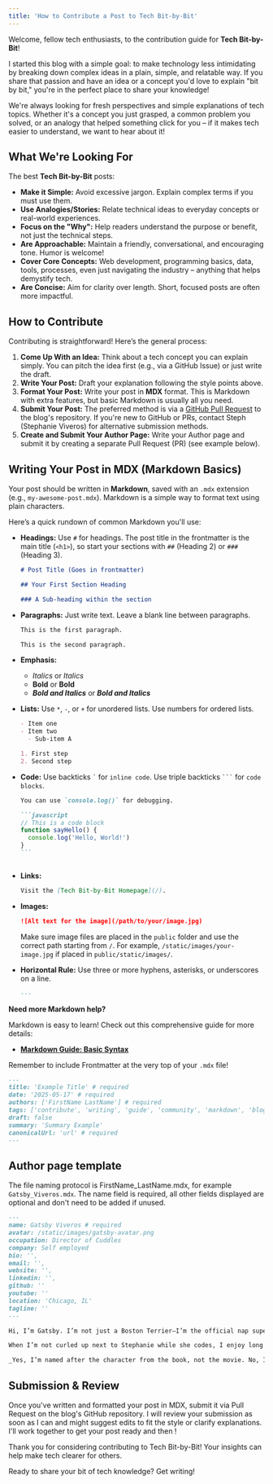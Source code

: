 ```yaml
---
title: 'How to Contribute a Post to Tech Bit-by-Bit'
---
```


Welcome, fellow tech enthusiasts, to the contribution guide for **Tech Bit-by-Bit**!

I started this blog with a simple goal: to make technology less intimidating by breaking down complex ideas in a plain, simple, and relatable way. If you share that passion and have an idea or a concept you'd love to explain "bit by bit," you're in the perfect place to share your knowledge!

We're always looking for fresh perspectives and simple explanations of tech topics. Whether it's a concept you just grasped, a common problem you solved, or an analogy that helped something click for you – if it makes tech easier to understand, we want to hear about it!

## What We're Looking For

The best **Tech Bit-by-Bit** posts:

- **Make it Simple:** Avoid excessive jargon. Explain complex terms if you must use them.
- **Use Analogies/Stories:** Relate technical ideas to everyday concepts or real-world experiences.
- **Focus on the "Why":** Help readers understand the purpose or benefit, not just the technical steps.
- **Are Approachable:** Maintain a friendly, conversational, and encouraging tone. Humor is welcome!
- **Cover Core Concepts:** Web development, programming basics, data, tools, processes, even just navigating the industry – anything that helps demystify tech.
- **Are Concise:** Aim for clarity over length. Short, focused posts are often more impactful.

## How to Contribute

Contributing is straightforward! Here’s the general process:

1.  **Come Up With an Idea:** Think about a tech concept you can explain simply. You can pitch the idea first (e.g., via a GitHub Issue) or just write the draft.
2.  **Write Your Post:** Draft your explanation following the style points above.
3.  **Format Your Post:** Write your post in **MDX** format. This is Markdown with extra features, but basic Markdown is usually all you need.
4.  **Submit Your Post:** The preferred method is via a [GitHub Pull Request](https://docs.github.com/en/pull-requests/collaborating-with-pull-requests/proposing-changes-with-pull-requests/creating-a-pull-request) to the blog's repository. If you're new to GitHub or PRs, contact Steph (Stephanie Viveros) for alternative submission methods.
5.  **Create and Submit Your Author Page:** Write your Author page and submit it by creating a separate Pull Request (PR) (see example below).

## Writing Your Post in MDX (Markdown Basics)

Your post should be written in **Markdown**, saved with an `.mdx` extension (e.g., `my-awesome-post.mdx`). Markdown is a simple way to format text using plain characters.

Here’s a quick rundown of common Markdown you'll use:

- **Headings:** Use `#` for headings. The post title in the frontmatter is the main title (`<h1>`), so start your sections with `##` (Heading 2) or `###` (Heading 3).

  ```markdown
  # Post Title (Goes in frontmatter)

  ## Your First Section Heading

  ### A Sub-heading within the section
  ```

- **Paragraphs:** Just write text. Leave a blank line between paragraphs.

  ```markdown
  This is the first paragraph.

  This is the second paragraph.
  ```

- **Emphasis:**
  - _Italics_ or _Italics_
  - **Bold** or **Bold**
  - **_Bold and Italics_** or **_Bold and Italics_**
- **Lists:** Use `*`, `-`, or `+` for unordered lists. Use numbers for ordered lists.

  ```markdown
  - Item one
  - Item two
    - Sub-item A

  1. First step
  2. Second step
  ```

- **Code:** Use backticks `` ` `` for `inline code`. Use triple backticks ` ``` ` for `code blocks`.

  ````markdown
  You can use `console.log()` for debugging.

  ```javascript
  // This is a code block
  function sayHello() {
    console.log('Hello, World!')
  }
  ```
  ````

  ```

  ```

- **Links:**
  ```markdown
  Visit the [Tech Bit-by-Bit Homepage](/).
  ```
- **Images:**

  ```markdown
  ![Alt text for the image](/path/to/your/image.jpg)
  ```

  Make sure image files are placed in the `public` folder and use the correct path starting from `/`. For example, `/static/images/your-image.jpg` if placed in `public/static/images/`.

- **Horizontal Rule:** Use three or more hyphens, asterisks, or underscores on a line.
  ```markdown
  ---
  ```

**Need more Markdown help?**

Markdown is easy to learn! Check out this comprehensive guide for more details:

- [**Markdown Guide: Basic Syntax**](https://www.markdownguide.org/basic-syntax/)

Remember to include Frontmatter at the very top of your `.mdx` file!

```markdown
---
title: 'Example Title' # required
date: '2025-05-17' # required
authors: ['FirstName LastName'] # required
tags: ['contribute', 'writing', 'guide', 'community', 'markdown', 'blogging']
draft: false
summary: 'Summary Example'
canonicalUrl: 'url' # required
---
```

## Author page template

The file naming protocol is FirstName_LastName.mdx, for example `Gatsby_Viveros.mdx`. The name field is required, all other fields displayed are optional and don't need to be added if unused.

```markdown
---
name: Gatsby Viveros # required
avatar: /static/images/gatsby-avatar.png
occupation: Director of Cuddles
company: Self employed
bio: '',
email: '',
website: '',
linkedin: '',
github: ''
youtube: ''
location: 'Chicago, IL'
tagline: ''
---

Hi, I’m Gatsby. I’m not just a Boston Terrier—I’m the official nap supervisor, emotional support expert, influencer, and head of snack security at _Tech Bit by Bit_.

When I’m not curled up next to Stephanie while she codes, I enjoy long walks, treats, traveling, and chilling by the lake.

_Yes, I’m named after the character from the book, not the movie. No, I don’t know how to code. Yet._
```

## Submission & Review

Once you've written and formatted your post in MDX, submit it via Pull Request on the blog's GitHub repository. I will review your submission as soon as I can and might suggest edits to fit the style or clarify explanations. I'll work together to get your post ready and then !

Thank you for considering contributing to Tech Bit-by-Bit! Your insights can help make tech clearer for others.

Ready to share your bit of tech knowledge? Get writing!
